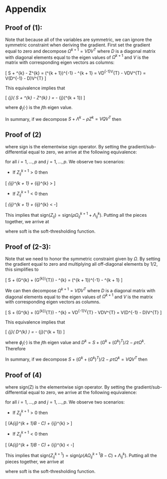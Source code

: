 
# Appendix

## Proof of (1):

\begin{equation}
\Omega^{k + 1} = \arg\min_{\Omega \in \mathbb{S}_{+}^{p}}\left\{ tr\left(S\Omega\right) - \log\left|\Omega\right| + tr\left[\Lambda^{k}\left(\Omega - Z^{k}\right)\right] + \frac{\rho}{2}\left\| \Omega - Z^{k} \right\|_{F}^{2} \right\}
(\#eq:appendixomegaloglik)
\end{equation}

\begin{equation}
\begin{split}
  \nabla_{\Omega}&\left\{ tr\left(S\Omega\right) - \log\left|\Omega\right| + tr\left[\Lambda^{k}\left(\Omega - Z^{k}\right)\right] + \frac{\rho}{2}\left\| \Omega - Z^{k} \right\|_{F}^{2} \right\} \\
  &= S - \Omega^{-1} + \Lambda^{k} + \rho\left( \Omega - Z^{k} \right)
(\#eq:appendixomegagradient)
\end{split}
\end{equation}

Note that because all of the variables are symmetric, we can ignore the symmetric constraint when deriving the gradient. First set the gradient equal to zero and decompose $\Omega^{k + 1} = VDV^{T}$ where $D$ is a diagonal matrix with diagonal elements equal to the eigen values of $\Omega^{k + 1}$ and $V$ is the matrix with corresponding eigen vectors as columns:

\[ S + \Lambda^{k} - \rho Z^{k} = (\Omega^{k + 1})^{-1} - \rho \Omega^{k + 1} = VD^{-1}V^{T} - \rho VDV^{T} =  V\left(D^{-1} - \rho D\right)V^{T} \]

This equivalence implies that

\[ \phi_{j}\left( S + \Lambda^{k} - \rho Z^{k} \right) = \frac{1}{\phi_{j}(\Omega^{k + 1})} - \rho\phi_{j}(\Omega^{k + 1}) \]

where $\phi_{j}(\cdot)$ is the $j$th eigen value.

\begin{align*}
  &\Rightarrow \rho\phi_{j}^{2}(\Omega^{k + 1}) + \phi_{j}\left( S + \Lambda^{k} - \rho Z^{k} \right)\phi_{j}(\Omega^{k + 1}) - 1 = 0 \\
  &\Rightarrow \phi_{j}(\Omega^{k + 1}) = \frac{-\phi_{j}(S + \Lambda^{k} - \rho Z^{k}) \pm \sqrt{\phi_{j}^{2}(S + \Lambda^{k} - \rho Z^{k}) + 4\rho}}{2\rho}
\end{align*}

In summary, if we decompose $S + \Lambda^{k} - \rho Z^{k} = VQV^{T}$ then

\begin{equation}
\Omega^{k + 1} = \frac{1}{2\rho}V\left[ -Q + (Q^{2} + 4\rho I_{p})^{1/2}\right] V^{T}
(\#eq:appendixomegaproof)
\end{equation}


## Proof of (2)

\begin{equation}
Z^{k + 1} = \arg\min_{Z \in \mathbb{S}^{p}}\left\{ \lambda\left[ \frac{1 - \alpha}{2}\left\| Z \right\|_{F}^{2} + \alpha\left\| Z \right\|_{1} \right] + tr\left[\Lambda^{k}\left(\Omega^{k + 1} - Z\right)\right] + \frac{\rho}{2}\left\| \Omega^{k + 1} - Z \right\|_{F}^{2} \right\}
(\#eq:appendixZZloglik)
\end{equation}


\begin{equation}
\begin{split}
  \partial&\left\{ \lambda\left[ \frac{1 - \alpha}{2}\left\| Z \right\|_{F}^{2} + \alpha\left\| Z \right\|_{1} \right] + tr\left[\Lambda^{k}\left(\Omega^{k + 1} - Z\right)\right] + \frac{\rho}{2}\left\| \Omega^{k + 1} - Z \right\|_{F}^{2} \right\} \\
  &= \partial\left\{ \lambda\left[ \frac{1 - \alpha}{2}\left\| Z \right\|_{F}^{2} + \alpha\left\| Z \right\|_{1} \right] \right\} + \nabla_{\Omega}\left\{ tr\left[\Lambda^{k}\left(\Omega^{k + 1} - Z\right)\right] + \frac{\rho}{2}\left\| \Omega^{k + 1} - Z \right\|_{F}^{2} \right\} \\
  &= \lambda(1 - \alpha)Z + \mbox{sign}(Z)\lambda\alpha - \Lambda^{k} - \rho\left( \Omega^{k + 1} - Z \right)
(\#eq:appendixZZgradient)
\end{split}
\end{equation}

where sign is the elementwise sign operator. By setting the gradient/sub-differential equal to zero, we arrive at the following equivalence:

\begin{equation}
Z_{ij}^{k + 1} = \frac{1}{\lambda(1 - \alpha) + \rho}\left( \rho \Omega_{ij}^{k + 1} + \Lambda_{ij}^{k} - \mbox{sign}(Z_{ij}^{k + 1})\lambda\alpha \right)
(\#eq:ZZsoftproof)
\end{equation}

for all $i = 1,..., p$ and $j = 1,..., p$. We observe two scenarios:

- If $Z_{ij}^{k + 1} > 0$ then

\[ \rho\Omega_{ij}^{k + 1} + \Lambda_{ij}^{k} > \lambda\alpha \]


- If $Z_{ij}^{k + 1} < 0$ then

\[ \rho\Omega_{ij}^{k + 1} + \Lambda_{ij}^{k} < -\lambda\alpha \]

This implies that $\mbox{sign}(Z_{ij}) = \mbox{sign}(\rho\Omega_{ij}^{k + 1} + \Lambda_{ij}^{k})$. Putting all the pieces together, we arrive at

\begin{equation}
\begin{split}
Z_{ij}^{k + 1} &= \frac{1}{\lambda(1 - \alpha) + \rho}\mbox{sign}\left(\rho\Omega_{ij}^{k + 1} + \Lambda_{ij}^{k}\right)\left( \left| \rho\Omega_{ij}^{k + 1} + \Lambda_{ij}^{k} \right| - \lambda\alpha \right)_{+} \\
&= \frac{1}{\lambda(1 - \alpha) + \rho}\mbox{soft}\left(\rho\Omega_{ij}^{k + 1} + \Lambda_{ij}^{k}, \lambda\alpha\right)
(\#eq:appendixZZproof)
\end{split}
\end{equation}

where soft is the soft-thresholding function.



## Proof of (2-3):

\begin{equation}
\Omega^{k + 1} = \arg\min_{\Omega \in \mathbb{S}_{+}^{p}}\left\{tr\left[\left(S + G^{k}\right)\Omega\right] - \log\left|\Omega\right| + \frac{\rho\tau}{2}\left\|\Omega - \Omega^{k}\right\|_{F}^{2} \right\}
(\#eq:appendixomegaloglik2)
\end{equation}

\begin{equation}
\begin{split}
  &\nabla_{\Omega}\left\{tr\left[\left(S + G^{k}\right)\Omega\right] - \log\left|\Omega\right| + \frac{\rho\tau}{2}\left\|\Omega - \Omega^{k}\right\|_{F}^{2} \right\} \\
  &= 2S - S\circ I_{p} + G^{k} + (G^{k})^{T} - G^{k}\circ I_{p} - 2\Omega^{-1} + \Omega^{-1}\circ I_{p} \\
  &+ \frac{\rho\tau}{2}\left[2\Omega - 2(\Omega^{k})^{T} + 2\Omega^{T} - 2\Omega^{k} - 2(\Omega - \Omega^{k})^{T}\circ I_{p} \right]
(\#eq:appendixomegagradient2)
\end{split}
\end{equation}

Note that we need to honor the symmetric constraint given by $\Omega$. By setting the gradient equal to zero and multiplying all off-diagonal elements by $1/2$, this simplifies to

\[ S + \frac{1}{2}\left(G^{k} + (G^{k})^{T}\right) - \rho\tau\Omega^{k} = (\Omega^{k + 1})^{-1} - \rho\tau\Omega^{k + 1} \]

We can then decompose $\Omega^{k + 1} = VDV^{T}$ where $D$ is a diagonal matrix with diagonal elements equal to the eigen values of $\Omega^{k + 1}$ and $V$ is the matrix with corresponding eigen vectors as columns.

\[ S + \frac{1}{2}\left(G^{k} + (G^{k})^{T}\right) - \rho\tau\Omega^{k} = VD^{-1}V^{T} - \rho\tau VDV^{T} = V\left(D^{-1} - \rho\tau D\right)V^{T} \]

This equivalence implies that

\[ \phi_{j}\left( D^{k} \right) = \frac{1}{\phi_{j}(\Omega^{k + 1})} - \rho\tau\phi_{j}(\Omega^{k + 1}) \]

where $\phi_{j}(\cdot)$ is the $j$th eigen value and $D^{k} = S + \left(G^{k} + (G^{k})^{T}\right)/2 - \rho\tau\Omega^{k}$. Therefore

\begin{align*}
  &\Rightarrow \rho\tau\phi_{j}^{2}(\Omega^{k + 1}) + \phi_{j}\left( D^{k} \right)\phi_{j}(\Omega^{k + 1}) - 1 = 0 \\
  &\Rightarrow \phi_{j}(\Omega^{k + 1}) = \frac{-\phi_{j}(D^{k}) \pm \sqrt{\phi_{j}^{2}(D^{k}) + 4\rho\tau}}{2\rho\tau}
\end{align*}

In summary, if we decompose $S + \left(G^{k} + (G^{k})^{T}\right)/2 - \rho\tau\Omega^{k} = VQV^{T}$ then

\begin{equation}
\Omega^{k + 1} = \frac{1}{2\rho\tau}V\left[ -Q + (Q^{2} + 4\rho\tau I_{p})^{1/2}\right] V^{T}
(\#eq:appendixomegaproof2)
\end{equation}



## Proof of (4)


\begin{equation}
Z^{k + 1} = \arg\min_{Z \in \mathbb{R}^{n \times r}}\left\{ \lambda\left\| Z \right\|_{1} + tr\left[(\Lambda^{k})^{T}\left(A\Omega^{k + 1}B - Z - C\right)\right] + \frac{\rho}{2}\left\| A\Omega^{k + 1}B - Z - C \right\|_{F}^{2} \right\}
(\#eq:appendixZZloglik2)
\end{equation}


\begin{equation}
\begin{split}
  \partial&\left\{ \lambda\left\| Z \right\|_{1} + tr\left[(\Lambda^{k})^{T}\left(A\Omega^{k + 1}B - Z - C\right)\right] + \frac{\rho}{2}\left\| A\Omega^{k + 1}B - Z - C \right\|_{F}^{2} \right\} \\
  &= \partial\left\{ \lambda\left\| Z \right\|_{1} \right\} + \nabla_{\Omega}\left\{ tr\left[(\Lambda^{k})^{T}\left(A\Omega^{k + 1}B - Z - C\right)\right] + \frac{\rho}{2}\left\| A\Omega^{k + 1}B - Z - C \right\|_{F}^{2} \right\} \\
  &= \mbox{sign}(Z)\lambda - \Lambda^{k} - \rho\left( A\Omega^{k + 1}B - Z - C \right)
(\#eq:appendixZZgradient2)
\end{split}
\end{equation}

where $\mbox{sign(Z)}$ is the elementwise sign operator. By setting the gradient/sub-differential equal to zero, we arrive at the following equivalence:

\begin{equation}
Z_{ij}^{k + 1} = \frac{1}{\rho}\left( \rho(A\Omega_{ij}^{k + 1}B - C) + \Lambda_{ij}^{k} - Sign(Z_{ij}^{k + 1})\lambda \right)
(\#eq:ZZsoftproof2)
\end{equation}

for all $i = 1,..., p$ and $j = 1,..., p$. We observe two scenarios:

- If $Z_{ij}^{k + 1} > 0$ then

\[ \rho\left(A\Omega_{ij}^{k + 1}B - C\right) + \Lambda_{ij}^{k} > \lambda\alpha \]


- If $Z_{ij}^{k + 1} < 0$ then

\[ \rho\left(A\Omega_{ij}^{k + 1}B - C\right) + \Lambda_{ij}^{k} < -\lambda\alpha \]

This implies that $\mbox{sign}(Z_{ij}^{k + 1}) = \mbox{sign}\left(\rho(A\Omega_{ij}^{k + 1}B - C) + \Lambda_{ij}^{k}\right)$. Putting all the pieces together, we arrive at

\begin{equation}
\begin{split}
Z_{ij}^{k + 1} &= \frac{1}{\rho}\mbox{sign}\left(\rho(A\Omega_{ij}^{k + 1}B - C) + \Lambda_{ij}^{k}\right)\left( \left| \rho(A\Omega_{ij}^{k + 1}B - C) + \Lambda_{ij}^{k} \right| - \lambda \right)_{+} \\
&= \frac{1}{\rho}\mbox{soft}\left(\rho(A\Omega_{ij}^{k + 1}B - C) + \Lambda_{ij}^{k}, \lambda\right)
(\#eq:appendixZZproof2)
\end{split}
\end{equation}

where soft is the soft-thresholding function.
